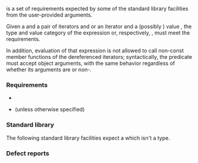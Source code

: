 {{cpp/named req/title|BinaryPredicate}}
{{cpp/named req/navbar}}

{{named req|BinaryPredicate}} is a set of requirements expected by some of the standard library facilities from the user-provided arguments.

Given a {{named req/core|BinaryPredicate}} {{tt|bin_pred}} and a pair of iterators {{tt|iter1}} and {{tt|iter2}} or an iterator {{tt|iter}} and a (possibly {{tt|const}}) value {{tt|value}}, the type and value category of the expression {{c|bin_pred(*iter1, *iter2)}} or, respectively, {{c|bin_pred(*iter, value)}}, must meet the {{named req|BooleanTestable}} requirements.

In addition, evaluation of that expression is not allowed to call non-const member functions of the dereferenced iterators; syntactically, the predicate must accept {{tt|const}} object arguments, with the same behavior regardless of whether its arguments are {{tt|const}} or non-{{tt|const}}.

===Requirements===
* {{named req|Predicate}}
* {{named req|CopyConstructible}} (unless otherwise specified)

===Standard library===
The following standard library facilities expect a {{named req/core|BinaryPredicate}} which isn't a {{named req|Compare}} type.
{{dsc begin}}
{{dsc inc | cpp/container/dsc unique | forward_list}}
{{dsc inc | cpp/container/dsc unique | list}}
{{dsc inc | cpp/algorithm/dsc find_end}}
{{dsc inc | cpp/algorithm/dsc find_first_of}}
{{dsc inc | cpp/algorithm/dsc adjacent_find}}
{{dsc inc | cpp/algorithm/dsc mismatch}}
{{dsc inc | cpp/algorithm/dsc equal}}
{{dsc inc | cpp/algorithm/dsc is_permutation}}
{{dsc inc | cpp/algorithm/dsc search}}
{{dsc inc | cpp/algorithm/dsc search_n}}
{{dsc inc | cpp/algorithm/dsc unique}}
{{dsc inc | cpp/algorithm/dsc unique_copy}}
{{dsc inc | cpp/utility/functional/dsc not2}}
{{dsc inc | cpp/container/dsc unordered_set}}
{{dsc inc | cpp/container/dsc unordered_map}}
{{dsc inc | cpp/container/dsc unordered_multiset}}
{{dsc inc | cpp/container/dsc unordered_multimap}}
{{dsc end}}

===Defect reports===
{{dr list begin}}
{{dr list item|wg=lwg|dr=2114|paper=P2167R3|std=C++98|before=convertibility of return types to {{c/core|bool}} was too weak&lt;br&gt;to reflect the expectation of implementations|after=requirements strengthened}}
{{dr list item|wg=lwg|dr=3031|std=C++98|before=requirements on {{tt|const}} values were insufficent|after=requirements strengthened}}
{{dr list end}}

{{langlinks|es|ja|zh}}